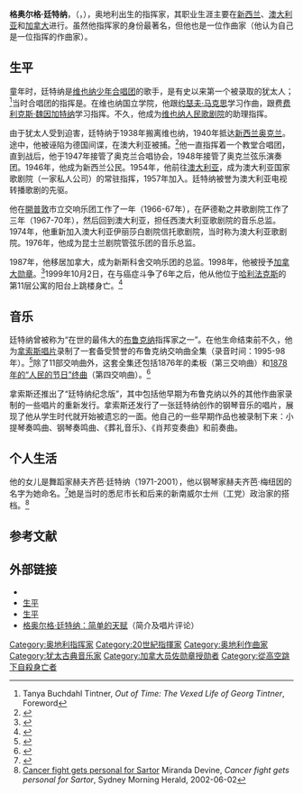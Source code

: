 {{Infobox musical artist
|name        = 格奥尔格·廷特纳<br>Georg Tintner
|Background  = non_vocal_instrumentalist
|image       = Georg Tintner.jpg
|caption     = 
|birth_date  = {{Birth date|1917|5|22}}
|birth_place = {{flag|奥地利}}[[維也納|維也納]]
|birth_name  = 
|death_date  = {{Death date and age|1999|10|2|1917|5|22}}
|death_place = {{flag|加拿大}}[[新斯科舍省|新斯科舍省]][[哈利法克斯|哈利法克斯]]
|other_names = 
|known_for   = 
|Genre       = [[古典音乐|古典音乐]]
|occupation  = [[指挥家|指挥家]]
|Label       = [[Naxos|Naxos]]
|nationality = 
|awards      = [[加拿大勋章|加拿大勋章]]
}}

'''格奥尔格·廷特纳'''，{{Post-nominals|country=CAN|CM}}（{{lang-de|Georg Tintner}}，{{bd|1917年|5月22日|1999年|10月2日|}}），奥地利出生的指挥家，其职业生涯主要在[[新西兰|新西兰]]、[[澳大利亚|澳大利亚]]和[[加拿大|加拿大]]进行。虽然他指挥家的身份最著名，但他也是一位作曲家（他认为自己是一位指挥的作曲家）。

== 生平 ==
童年时，廷特纳是[[维也纳少年合唱团|维也纳少年合唱团]]的歌手，是有史以来第一个被录取的犹太人；<ref>Tanya Buchdahl Tintner, ''Out of Time: The Vexed Life of Georg Tintner'', Foreword</ref>当时合唱团的指挥是{{tsl|en|Franz Schalk|弗朗茨·沙尔克}}。在维也纳国立学院，他跟[[约瑟夫·马克思|约瑟夫·马克思]]学习作曲，跟费[[费利克斯·魏因加特纳|费利克斯·魏因加特纳]]学习指挥。不久，他成为[[维也纳人民歌剧院|维也纳人民歌剧院]]的助理指挥。

由于犹太人受到迫害，廷特纳于1938年搬离维也纳，1940年抵达[[新西兰|新西兰]][[奥克兰_(新西兰)|奥克兰]]。途中，他被诬陷为德国间谍，在澳大利亚被捕。<ref>{{cite book |first=Tanya Buchdahl |last=Tintner |title=Out of Time. The Vexed Life of Georg Tintner |publisher=Wilfrid Laurier University Press |year=2013 }}</ref>他一直指挥着一个教堂合唱团，直到战后，他于1947年接管了奥克兰合唱协会，1948年接管了奥克兰弦乐演奏团。1946年，他成为新西兰公民。1954年，他前往[[澳大利亚|澳大利亚]]，成为澳大利亚国家歌剧院（一家私人公司）的常驻指挥，1957年加入{{tsl|en|Australian Elizabethan Theatre Trust|澳大利亚伊丽莎白剧院信托歌剧团}}。廷特纳被誉为澳大利亚电视转播歌剧的先驱。

他在[[開普敦|開普敦]]市立交响乐团工作了一年（1966-67年），在萨德勒之井歌剧院工作了三年（1967-70年），然后回到澳大利亚，担任西澳大利亚歌剧院的音乐总监。1974年，他重新加入澳大利亚伊丽莎白剧院信托歌剧院，当时称为澳大利亚歌剧院。1976年，他成为昆士兰剧院管弦乐团的音乐总监。

1987年，他移居加拿大，成为新斯科舍交响乐团的总监。1998年，他被授予[[加拿大勋章|加拿大勋章]]。<ref>{{OCC|3879}}</ref>1999年10月2日，在与癌症斗争了6年之后，他从他位于[[哈利法克斯|哈利法克斯]]的第11层公寓的阳台上跳楼身亡。<ref>{{cite web|title=Wife says symphony conductor took his own life|url=http://www.cbc.ca/canada/story/1999/10/04/conductor.html|accessdate=2009-04-22|date=1999-10-04|publisher=CBC News|archive-url=https://web.archive.org/web/20100209063838/http://www.cbc.ca/canada/story/1999/10/04/conductor.html|archive-date=2010-02-09|dead-url=yes}}</ref>

== 音乐 ==
廷特纳曾被称为“在世的最伟大的[[安东·布鲁克纳|布鲁克纳]]指挥家之一”。在他生命结束前不久，他为[[拿索斯唱片|拿索斯唱片]]录制了一套备受赞誉的布鲁克纳交响曲全集（录音时间：1995-98年）。<ref>{{Cite web |url=http://www.classical.net/music/recs/reviews/n/nxs01101b.php |title=Georg Tintner's Bruckner CD box - Classical Net review |access-date=2020-07-12 |archive-date=2020-07-16 |archive-url=https://web.archive.org/web/20200716200142/http://www.classical.net/music/recs/reviews/n/nxs01101b.php |dead-url=no }}</ref>除了11部交响曲外，这套全集还包括1876年的柔板（第三交响曲）和[[第4號交響曲_(布魯克納)|1878年的“人民的节日”终曲]]（第四交响曲）。<ref>{{Cite web |url=http://www.abruckner.com/sitesearch/searchdiscographyd/default.htm?search=tintner |title=Discography of Bruckner's symphonies by Georg Tintner |access-date=2020-07-12 |archive-date=2020-07-14 |archive-url=https://web.archive.org/web/20200714024324/https://www.abruckner.com/sitesearch/searchdiscographyd/default.htm?search=tintner |dead-url=no }}</ref>

拿索斯还推出了“廷特纳纪念版”，其中包括他早期为布鲁克纳以外的其他作曲家录制的一些唱片的重新发行。拿索斯还发行了一张廷特纳创作的钢琴音乐的唱片，展现了他从学生时代就开始被遗忘的一面。他自己的一些早期作品也被录制下来：小提琴奏鸣曲、钢琴奏鸣曲、《葬礼音乐》、《肖邦变奏曲》和前奏曲。

== 个人生活 ==
他的女儿是舞蹈家赫夫齐芭·廷特纳（1971-2001），他以钢琴家赫夫齐芭·梅纽因的名字为她命名。<ref>{{Cite web|title=Hephzibah Tintner Foundation|url=http://htfoundation.com.au/hephzibah_tintner.htm|access-date=2020-07-12|archive-url=https://web.archive.org/web/20190303041343/http://htfoundation.com.au/hephzibah_tintner.htm|archive-date=2019-03-03|dead-url=yes}}</ref>她是当时的悉尼市长和后来的新南威尔士州（工党）政治家{{tsl|en|Frank Sartor|弗兰克·萨尔托尔}}的搭档。<ref>[http://www.smh.com.au/articles/2002/06/01/1022569844252.html Cancer fight gets personal for Sartor] {{Wayback|url=http://www.smh.com.au/articles/2002/06/01/1022569844252.html |date=20160604094430 }} Miranda Devine, ''Cancer fight gets personal for Sartor'', Sydney Morning Herald, 2002-06-02</ref>

== 参考文献 ==
{{reflist}}

== 外部链接 ==
* {{Allmusic|artist|georg-tintner-mn0001376558|格奥尔格·廷特纳}}
* [http://www.scena.org/lsm/sm5-7/tintner-en.htm 生平]{{En}} {{Wayback|url=http://www.scena.org/lsm/sm5-7/tintner-en.htm |date=20160309172711 }}
* [https://web.archive.org/web/20021008204710/http://www.geocities.com/immortalbruckner/tintner.html 生平]{{En}}
* [http://www.classicalnotes.net/columns/tintner.html 格奥尔格·廷特纳：简单的天赋]（简介及唱片评论）{{En}} {{Wayback|url=http://www.classicalnotes.net/columns/tintner.html |date=20200921090423 }}

{{Authority control}}
{{DEFAULTSORT:Tintner, Georg}}
[[Category:奥地利指挥家|Category:奥地利指挥家]]
[[Category:20世紀指揮家|Category:20世紀指揮家]]
[[Category:奥地利作曲家|Category:奥地利作曲家]]
[[Category:犹太古典音乐家|Category:犹太古典音乐家]]
[[Category:加拿大员佐勋章授勋者|Category:加拿大员佐勋章授勋者]]
[[Category:從高空跳下自殺身亡者|Category:從高空跳下自殺身亡者]]
